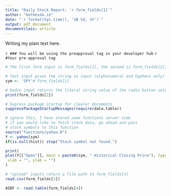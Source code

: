 ```yaml
---
title: "Daily Stock Report: `r form_fields[1]`"
author: "bethesda.io"
date: "`r format(Sys.time(), '%B %d, %Y')`"
output: pdf_document
documentclass: article
---
```


Writing my plain text here.

`r ### You will be using the preapproval tag in your developer hub`
`r #Your pre-approval tag`

```r

# The first form input is form_fields[1], the second is form_fields[2], etc.

# Text input gives the string as input (alphanumeric and hyphens only)
sym <- 'SPY'# form_fields[1]

# Radio input returns the literal string value of the radio button selected
print(form_fields[2])

# Supress package startup for clearer documents
suppressPackageStartupMessages(require(data.table))

# ignore this, I have stored some functions server side
# if you would like to fetch stock data, go ahead and pass 
# stock symbols to this function
source("functions/yahoo.R")
Y <- yahoo(sym)
if(is.null(hist)) stop("Stock symbol not found.")

print(
plot(Y[["Open"]], main = paste0(sym, " Historical Closing Price"), type='l',
 xlab = "", ylab = "")
)

# "upload" inputs return a file path to form_fields[n]
read.csv(form_fields[3])

ASDF <- read.table(form_fields[4])


```
